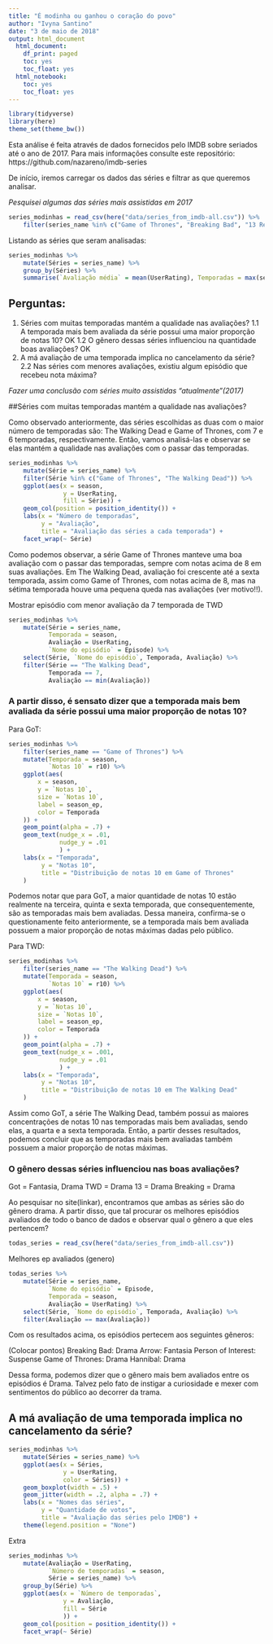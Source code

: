 ```yaml
---
title: "É modinha ou ganhou o coração do povo"
author: "Ivyna Santino"
date: "3 de maio de 2018"
output: html_document
  html_document:
    df_print: paged
    toc: yes
    toc_float: yes
  html_notebook:
    toc: yes
    toc_float: yes
---
```


```r
library(tidyverse)
library(here)
theme_set(theme_bw())
```
Esta análise é feita através de dados fornecidos pelo IMDB sobre seriados até o ano de 2017. Para mais informações consulte este repositório: https://github.com/nazareno/imdb-series

De início, iremos carregar os dados das séries e filtrar as que queremos analisar. 

*Pesquisei algumas das séries mais assistidas em 2017*
```r
series_modinhas = read_csv(here("data/series_from_imdb-all.csv")) %>% 
    filter(series_name %in% c("Game of Thrones", "Breaking Bad", "13 Reasons Why", "The Walking Dead"))
```

Listando as séries que seram analisadas:

```r
series_modinhas %>% 
    mutate(Séries = series_name) %>% 
    group_by(Séries) %>% 
    summarise(`Avaliação média` = mean(UserRating), Temporadas = max(season))
```

## Perguntas:

1. Séries com muitas temporadas mantém a qualidade nas avaliações?
    1.1 A temporada mais bem avaliada da série possui uma maior proporção de notas 10? OK
    1.2 O gênero dessas séries influenciou na quantidade boas avaliações? OK
2. A má avaliação de uma temporada implica no cancelamento da série?
    2.2 Nas séries com menores avaliações, existiu algum episódio que recebeu nota máxima?

*Fazer uma conclusão com séries muito assistidas "atualmente"(2017)*

##Séries com muitas temporadas mantém a qualidade nas avaliações?

Como observado anteriormente, das séries escolhidas as duas com o maior número de temporadas são: The Walking Dead e Game of Thrones, com 7 e 6 temporadas, respectivamente. Então, vamos analisá-las e observar se elas mantém a qualidade nas avaliações com o passar das temporadas.

```r
series_modinhas %>% 
    mutate(Série = series_name) %>% 
    filter(Série %in% c("Game of Thrones", "The Walking Dead")) %>% 
    ggplot(aes(x = season,
               y = UserRating,
               fill = Série)) +
    geom_col(position = position_identity()) +
    labs(x = "Número de temporadas",
         y = "Avaliação",
         title = "Avaliação das séries a cada temporada") +
    facet_wrap(~ Série)

```

Como podemos observar, a série Game of Thrones manteve uma boa avaliação com o passar das temporadas, sempre com notas acima de 8 em suas avaliações. Em The Walking Dead, avaliação foi crescente até a sexta temporada, assim como Game of Thrones, com notas acima de 8, mas na sétima temporada houve uma pequena queda nas avaliações (ver motivo!!).

Mostrar episódio com menor avaliação da 7 temporada de TWD
```r
series_modinhas %>% 
    mutate(Série = series_name,
           Temporada = season,
           Avaliação = UserRating,
           `Nome do episódio` = Episode) %>% 
    select(Série, `Nome do episódio`, Temporada, Avaliação) %>% 
    filter(Série == "The Walking Dead",
           Temporada == 7,
           Avaliação == min(Avaliação))


```


### A partir disso, é sensato dizer que a temporada mais bem avaliada da série possui uma maior proporção de notas 10?

Para GoT:

```r
series_modinhas %>% 
    filter(series_name == "Game of Thrones") %>% 
    mutate(Temporada = season,
           `Notas 10` = r10) %>% 
    ggplot(aes(
        x = season,
        y = `Notas 10`,
        size = `Notas 10`,
        label = season_ep,
        color = Temporada
    )) +
    geom_point(alpha = .7) +
    geom_text(nudge_x = .01, 
              nudge_y = .01
              ) +
    labs(x = "Temporada",
         y = "Notas 10",
         title = "Distribuição de notas 10 em Game of Thrones"
    )
```

Podemos notar que para GoT, a maior quantidade de notas 10 estão realmente na terceira, quinta e sexta temporada, que consequentemente, são as temporadas mais bem avaliadas. Dessa maneira, confirma-se o questionamente feito anteriormente, se a temporada mais bem avaliada possuem a maior proporção de notas máximas dadas pelo público.  

Para TWD:
```r
series_modinhas %>% 
    filter(series_name == "The Walking Dead") %>% 
    mutate(Temporada = season,
           `Notas 10` = r10) %>% 
    ggplot(aes(
        x = season,
        y = `Notas 10`,
        size = `Notas 10`,
        label = season_ep,
        color = Temporada
    )) +
    geom_point(alpha = .7) +
    geom_text(nudge_x = .001, 
              nudge_y = .01
              ) +
    labs(x = "Temporada",
         y = "Notas 10",
         title = "Distribuição de notas 10 em The Walking Dead"
    )
```

Assim como GoT, a série The Walking Dead, também possui as maiores concentrações de notas 10 nas temporadas mais bem avaliadas, sendo elas, a quarta e a sexta temporada. Então, a partir desses resultados, podemos concluir que as temporadas mais bem avaliadas também possuem a maior proporção de notas máximas.

### O gênero dessas séries influenciou nas boas avaliações?
Got = Fantasia, Drama
TWD = Drama 
13 = Drama
Breaking = Drama

Ao pesquisar no site(linkar), encontramos que ambas as séries são do gênero drama. A partir disso, que tal procurar os melhores episódios avaliados de todo o banco de dados e observar qual o gênero a que eles pertencem?

```r
todas_series = read_csv(here("data/series_from_imdb-all.csv"))

```

Melhores ep avaliados (genero)

```r
todas_series %>% 
    mutate(Série = series_name, 
           `Nome do episódio` = Episode, 
           Temporada = season, 
           Avaliação = UserRating) %>% 
    select(Série, `Nome do episódio`, Temporada, Avaliação) %>% 
    filter(Avaliação == max(Avaliação))
```

Com os resultados acima, os episódios pertecem aos seguintes gêneros:

(Colocar pontos)
Breaking Bad: Drama
Arrow: Fantasia
Person of Interest: Suspense
Game of Thrones: Drama
Hannibal: Drama

Dessa forma, podemos dizer que o gênero mais bem avaliados entre os episódios é Drama. Talvez pelo fato de instigar a curiosidade e mexer com sentimentos do público ao decorrer da trama.

## A má avaliação de uma temporada implica no cancelamento da série?


```r
series_modinhas %>% 
    mutate(Séries = series_name) %>% 
    ggplot(aes(x = Séries, 
               y = UserRating, 
               color = Séries)) +
    geom_boxplot(width = .5) +
    geom_jitter(width = .2, alpha = .7) +
    labs(x = "Nomes das séries",
         y = "Quantidade de votos",
         title = "Avaliação das séries pelo IMDB") +
    theme(legend.position = "None")

```




Extra
```r
series_modinhas %>% 
    mutate(Avaliação = UserRating,
           `Número de temporadas` = season,
           Série = series_name) %>% 
    group_by(Série) %>% 
    ggplot(aes(x = `Número de temporadas`,
               y = Avaliação,
               fill = Série
               )) +
    geom_col(position = position_identity()) +
    facet_wrap(~ Série)

```
